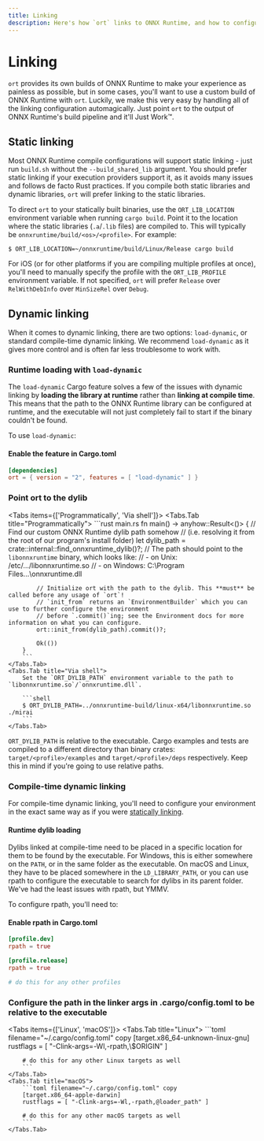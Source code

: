 ```yaml
---
title: Linking
description: Here's how `ort` links to ONNX Runtime, and how to configure its behavior.
---
```


# Linking


`ort` provides its own builds of ONNX Runtime to make your experience as painless as possible, but in some cases, you'll want to use a custom build of ONNX Runtime with `ort`. Luckily, we make this very easy by handling all of the linking configuration automagically. Just point `ort` to the output of ONNX Runtime's build pipeline and it'll Just Work™.

## Static linking
Most ONNX Runtime compile configurations will support static linking - just run `build.sh` without the `--build_shared_lib` argument. You should prefer static linking if your execution providers support it, as it avoids many issues and follows de facto Rust practices. If you compile both static libraries and dynamic libraries, `ort` will prefer linking to the static libraries.

To direct `ort` to your statically built binaries, use the `ORT_LIB_LOCATION` environment variable when running `cargo build`. Point it to the location where the static libraries (`.a`/`.lib` files) are compiled to. This will typically be `onnxruntime/build/<os>/<profile>`. For example:
```shell
$ ORT_LIB_LOCATION=~/onnxruntime/build/Linux/Release cargo build
```

For iOS (or for other platforms if you are compiling multiple profiles at once), you'll need to manually specify the profile with the `ORT_LIB_PROFILE` environment variable. If not specified, `ort` will prefer `Release` over `RelWithDebInfo` over `MinSizeRel` over `Debug`.

## Dynamic linking
When it comes to dynamic linking, there are two options: `load-dynamic`, or standard compile-time dynamic linking. We recommend `load-dynamic` as it gives more control and is often far less troublesome to work with.

### Runtime loading with `load-dynamic`
The `load-dynamic` Cargo feature solves a few of the issues with dynamic linking by **loading the library at runtime** rather than **linking at compile time**. This means that the path to the ONNX Runtime library can be configured at runtime, and the executable will not just completely fail to start if the binary couldn't be found.

To use `load-dynamic`:
<Steps>

#### Enable the feature in Cargo.toml
```toml filename="Cargo.toml"
[dependencies]
ort = { version = "2", features = [ "load-dynamic" ] }
```

### Point ort to the dylib
<Tabs items={['Programmatically', 'Via shell']}>
    <Tabs.Tab title="Programmatically">
        ```rust main.rs
        fn main() -> anyhow::Result<()> {
            // Find our custom ONNX Runtime dylib path somehow
            // (i.e. resolving it from the root of our program's install folder)
            let dylib_path = crate::internal::find_onnxruntime_dylib()?;
            // The path should point to the `libonnxruntime` binary, which looks like:
            // - on Unix: /etc/.../libonnxruntime.so
            // - on Windows: C:\Program Files\...\onnxruntime.dll

            // Initialize ort with the path to the dylib. This **must** be called before any usage of `ort`!
            // `init_from` returns an `EnvironmentBuilder` which you can use to further configure the environment
            // before `.commit()`ing; see the Environment docs for more information on what you can configure.
            ort::init_from(dylib_path).commit()?;

            Ok(())
        }
        ```
    </Tabs.Tab>
    <Tabs.Tab title="Via shell">
        Set the `ORT_DYLIB_PATH` environment variable to the path to `libonnxruntime.so`/`onnxruntime.dll`.

        ```shell
        $ ORT_DYLIB_PATH=../onnxruntime-build/linux-x64/libonnxruntime.so ./mirai
        ```
    </Tabs.Tab>
</Tabs>

</Steps>

<Callout type='info'>`ORT_DYLIB_PATH` is relative to the executable. Cargo examples and tests are compiled to a different directory than binary crates: `target/<profile>/examples` and `target/<profile>/deps` respectively. Keep this in mind if you're going to use relative paths.</Callout>

### Compile-time dynamic linking
For compile-time dynamic linking, you'll need to configure your environment in the exact same way as if you were [statically linking](#static-linking).

#### Runtime dylib loading
Dylibs linked at compile-time need to be placed in a specific location for them to be found by the executable. For Windows, this is either somewhere on the `PATH`, or in the same folder as the executable. On macOS and Linux, they have to be placed somewhere in the `LD_LIBRARY_PATH`, or you can use rpath to configure the executable to search for dylibs in its parent folder. We've had the least issues with rpath, but YMMV.

To configure rpath, you'll need to:
<Steps>
#### Enable rpath in Cargo.toml
```toml filename="Cargo.toml" copy
[profile.dev]
rpath = true

[profile.release]
rpath = true

# do this for any other profiles
```

### Configure the path in the linker args in .cargo/config.toml to be relative to the executable
<Tabs items={['Linux', 'macOS']}>
    <Tabs.Tab title="Linux">
        ```toml filename="~/.cargo/config.toml" copy
        [target.x86_64-unknown-linux-gnu]
        rustflags = [ "-Clink-args=-Wl,-rpath,\\$ORIGIN" ]

        # do this for any other Linux targets as well
        ```
    </Tabs.Tab>
    <Tabs.Tab title="macOS">
        ```toml filename="~/.cargo/config.toml" copy
        [target.x86_64-apple-darwin]
        rustflags = [ "-Clink-args=-Wl,-rpath,@loader_path" ]

        # do this for any other macOS targets as well
        ```
    </Tabs.Tab>
</Tabs>

</Steps>
